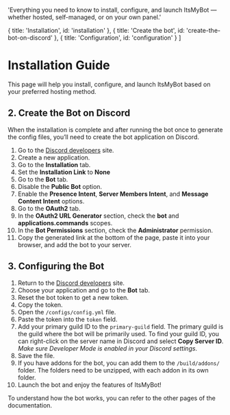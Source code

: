 
  'Everything you need to know to install, configure, and launch ItsMyBot — whether hosted, self-managed, or on your own panel.'

  { title: 'Installation', id: 'installation' },
  { title: 'Create the bot', id: 'create-the-bot-on-discord' },
  { title: 'Configuration', id: 'configuration' }
]

# Installation Guide

This page will help you install, configure, and launch ItsMyBot based on your preferred hosting method.

<Hosting />

## 2. Create the Bot on Discord
When the installation is complete and after running the bot once to generate the config files, you’ll need to create the bot application on Discord.
1. Go to the [Discord developers](https://discord.com/developers/applications) site.
2. Create a new application.
3. Go to the **Installation** tab.
4. Set the **Installation Link** to **None**
5. Go to the **Bot** tab.
6. Disable the **Public Bot** option.
7. Enable the **Presence Intent**, **Server Members Intent**, and **Message Content Intent** options.
8. Go to the **OAuth2** tab.
9. In the **OAuth2 URL Generator** section, check the **bot** and **applications.commands** scopes.
10. In the **Bot Permissions** section, check the **Administrator** permission.
11. Copy the generated link at the bottom of the page, paste it into your browser, and add the bot to your server.

## 3. Configuring the Bot
1. Return to the [Discord developers](https://discord.com/developers/applications) site.
2. Choose your application and go to the **Bot** tab.
3. Reset the bot token to get a new token.
4. Copy the token.
5. Open the `/configs/config.yml` file.
6. Paste the token into the `token` field.
7. Add your primary guild ID to the `primary-guild` field. The primary guild is the guild where the bot will be primarily used. To find your guild ID, you can right-click on the server name in Discord and select **Copy Server ID**. *Make sure Developer Mode is enabled in your Discord settings*.
8. Save the file.
9. If you have addons for the bot, you can add them to the `/build/addons/` folder. The folders need to be unzipped, with each addon in its own folder.
10. Launch the bot and enjoy the features of ItsMyBot!

To understand how the bot works, you can refer to the other pages of the documentation.